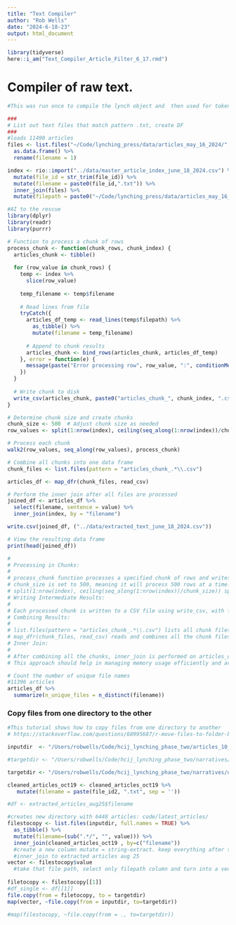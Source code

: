 ```yaml
---
title: "Text Compiler"
author: "Rob Wells"
date: "2024-6-18-23"
output: html_document
---
```

```r
library(tidyverse)
here::i_am("Text_Compiler_Article_Filter_6_17.rmd")

```


# Compiler of raw text. 
```r

#This was run once to compile the lynch object and  then used for tokenizing, etc

###
# List out text files that match pattern .txt, create DF
###
#loads 11490 articles
files <- list.files("~/Code/lynching_press/data/articles_may_16_2024/", pattern="*.txt") %>% 
  as.data.frame() %>%
  rename(filename = 1) 

index <- rio::import("../data/master_article_index_june_18_2024.csv") %>% 
  mutate(file_id = str_trim(file_id)) %>% 
  mutate(filename = paste0(file_id,".txt")) %>%
  inner_join(files) %>%
  mutate(filepath = paste0("~/Code/lynching_press/data/articles_may_16_2024/",filename))

#AI to the rescue
library(dplyr)
library(readr)
library(purrr)

# Function to process a chunk of rows
process_chunk <- function(chunk_rows, chunk_index) {
  articles_chunk <- tibble()
  
  for (row_value in chunk_rows) {
    temp <- index %>%
      slice(row_value)
    
    temp_filename <- temp$filename
    
    # Read lines from file
    tryCatch({
      articles_df_temp <- read_lines(temp$filepath) %>%
        as_tibble() %>%
        mutate(filename = temp_filename)
      
      # Append to chunk results
      articles_chunk <- bind_rows(articles_chunk, articles_df_temp)
    }, error = function(e) {
      message(paste("Error processing row", row_value, ":", conditionMessage(e)))
    })
  }
  
  # Write chunk to disk
  write_csv(articles_chunk, paste0("articles_chunk_", chunk_index, ".csv"))
}

# Determine chunk size and create chunks
chunk_size <- 500  # Adjust chunk size as needed
row_values <- split(1:nrow(index), ceiling(seq_along(1:nrow(index))/chunk_size))

# Process each chunk
walk2(row_values, seq_along(row_values), process_chunk)

# Combine all chunks into one data frame
chunk_files <- list.files(pattern = "articles_chunk_.*\\.csv")

articles_df <- map_dfr(chunk_files, read_csv)

# Perform the inner join after all files are processed
joined_df <- articles_df %>%
  select(filename, sentence = value) %>%
  inner_join(index, by = "filename")

write.csv(joined_df, ("../data/extracted_text_june_18_2024.csv"))

# View the resulting data frame
print(head(joined_df))

# 
# Processing in Chunks:
# 
# process_chunk function processes a specified chunk of rows and writes the result to a CSV file.
# chunk_size is set to 500, meaning it will process 500 rows at a time. Adjust this size based on your memory capacity.
# split(1:nrow(index), ceiling(seq_along(1:nrow(index))/chunk_size)) splits the rows into chunks.
# Writing Intermediate Results:
# 
# Each processed chunk is written to a CSV file using write_csv, with filenames like articles_chunk_1.csv, articles_chunk_2.csv, etc.
# Combining Results:
# 
# list.files(pattern = "articles_chunk_.*\\.csv") lists all chunk files.
# map_dfr(chunk_files, read_csv) reads and combines all the chunk files into one data frame articles_df.
# Inner Join:
# 
# After combining all the chunks, inner_join is performed on articles_df and index based on the filename column.
# This approach should help in managing memory usage efficiently and avoid running into memory exhaustion issues. Adjust the chunk size based on your specific system and dataset size.

```



```r
# Count the number of unique file names
#11396 articles
articles_df %>%
  summarize(n_unique_files = n_distinct(filename))


```


### Copy files from one directory to the other
```r

#This tutorial shows how to copy files from one directory to another
# https://stackoverflow.com/questions/68995687/r-move-files-to-folder-based-on-list-or-column

inputdir  <- "/Users/robwells/Code/hcij_lynching_phase_two/articles_10_19" 

#targetdir <- "/Users/robwells/Code/hcij_lynching_phase_two/narratives/code/articles_oct_19/" 

targetdir <- "/Users/robwells/Code/hcij_lynching_phase_two/narratives/data/articles_oct_19/" 

cleaned_articles_oct19 <- cleaned_articles_oct19 %>% 
   mutate(filename = paste(file_id2, ".txt", sep = ''))

#df <- extracted_articles_aug25$filename 

#creates new directory with 6448 articles: code/latest_articles/
filestocopy <- list.files(inputdir, full.names = TRUE) %>% 
  as_tibble() %>% 
  mutate(filename=(sub(".*/", "", value))) %>% 
  inner_join(cleaned_articles_oct19 , by=c("filename")) 
  #create a new column mutate = string-extract. keep everything after the last slash
  #inner_join to extracted articles aug 25
vector <- filestocopy$value
  #take that file path, select only filepath column and turn into a vector
  
filetocopy <- filestocopy[[1]]
#df_single <- df[[1]]
file.copy(from = filetocopy, to = targetdir)
map(vector, ~file.copy(from = inputdir, to=targetdir))

#map(filestocopy, ~file.copy(from = ., to=targetdir))


```

